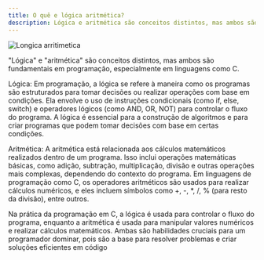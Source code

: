 ```yaml
---
title: O quê e lógica aritmética?
description: Lógica e aritmética são conceitos distintos, mas ambos são fundamentais em programação, especialmente em linguagens como C.
---
```


![Longica arritimetica](/assets/img/arritimetica-logica.jpg)

"Lógica" e "aritmética" são conceitos distintos, mas ambos são fundamentais em programação, especialmente em linguagens como C.

Lógica:
Em programação, a lógica se refere à maneira como os programas são estruturados para tomar decisões ou realizar operações com base em condições. Ela envolve o uso de instruções condicionais (como if, else, switch) e operadores lógicos (como AND, OR, NOT) para controlar o fluxo do programa. A lógica é essencial para a construção de algoritmos e para criar programas que podem tomar decisões com base em certas condições.

Aritmética:
A aritmética está relacionada aos cálculos matemáticos realizados dentro de um programa. Isso inclui operações matemáticas básicas, como adição, subtração, multiplicação, divisão e outras operações mais complexas, dependendo do contexto do programa. Em linguagens de programação como C, os operadores aritméticos são usados para realizar cálculos numéricos, e eles incluem símbolos como +, -, *, /, % (para resto da divisão), entre outros.

Na prática da programação em C, a lógica é usada para controlar o fluxo do programa, enquanto a aritmética é usada para manipular valores numéricos e realizar cálculos matemáticos. Ambas são habilidades cruciais para um programador dominar, pois são a base para resolver problemas e criar soluções eficientes em código
